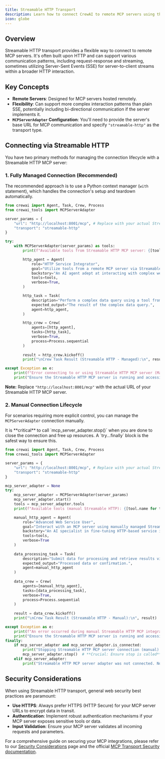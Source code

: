 ```yaml
---
title: Streamable HTTP Transport
description: Learn how to connect CrewAI to remote MCP servers using the flexible Streamable HTTP transport.
icon: globe
---
```


## Overview

Streamable HTTP transport provides a flexible way to connect to remote MCP servers. It's often built upon HTTP and can support various communication patterns, including request-response and streaming, sometimes utilizing Server-Sent Events (SSE) for server-to-client streams within a broader HTTP interaction.

## Key Concepts

- **Remote Servers**: Designed for MCP servers hosted remotely.
- **Flexibility**: Can support more complex interaction patterns than plain SSE, potentially including bi-directional communication if the server implements it.
- **`MCPServerAdapter` Configuration**: You'll need to provide the server's base URL for MCP communication and specify `"streamable-http"` as the transport type.

## Connecting via Streamable HTTP

You have two primary methods for managing the connection lifecycle with a Streamable HTTP MCP server:

### 1. Fully Managed Connection (Recommended)

The recommended approach is to use a Python context manager (`with` statement), which handles the connection's setup and teardown automatically.

```python
from crewai import Agent, Task, Crew, Process
from crewai_tools import MCPServerAdapter

server_params = {
    "url": "http://localhost:8001/mcp", # Replace with your actual Streamable HTTP server URL
    "transport": "streamable-http"
}

try:
    with MCPServerAdapter(server_params) as tools:
        print(f"Available tools from Streamable HTTP MCP server: {[tool.name for tool in tools]}")

        http_agent = Agent(
            role="HTTP Service Integrator",
            goal="Utilize tools from a remote MCP server via Streamable HTTP.",
            backstory="An AI agent adept at interacting with complex web services.",
            tools=tools,
            verbose=True,
        )

        http_task = Task(
            description="Perform a complex data query using a tool from the Streamable HTTP server.",
            expected_output="The result of the complex data query.",
            agent=http_agent,
        )

        http_crew = Crew(
            agents=[http_agent],
            tasks=[http_task],
            verbose=True,
            process=Process.sequential
        )
        
        result = http_crew.kickoff() 
        print("\nCrew Task Result (Streamable HTTP - Managed):\n", result)

except Exception as e:
    print(f"Error connecting to or using Streamable HTTP MCP server (Managed): {e}")
    print("Ensure the Streamable HTTP MCP server is running and accessible at the specified URL.")

```
**Note:** Replace `"http://localhost:8001/mcp"` with the actual URL of your Streamable HTTP MCP server.

### 2. Manual Connection Lifecycle

For scenarios requiring more explicit control, you can manage the `MCPServerAdapter` connection manually.

<Info>
It is **critical** to call `mcp_server_adapter.stop()` when you are done to close the connection and free up resources. A `try...finally` block is the safest way to ensure this.
</Info>

```python
from crewai import Agent, Task, Crew, Process
from crewai_tools import MCPServerAdapter

server_params = {
    "url": "http://localhost:8001/mcp", # Replace with your actual Streamable HTTP server URL
    "transport": "streamable-http"
}

mcp_server_adapter = None 
try:
    mcp_server_adapter = MCPServerAdapter(server_params)
    mcp_server_adapter.start()
    tools = mcp_server_adapter.tools
    print(f"Available tools (manual Streamable HTTP): {[tool.name for tool in tools]}")

    manual_http_agent = Agent(
        role="Advanced Web Service User",
        goal="Interact with an MCP server using manually managed Streamable HTTP connections.",
        backstory="An AI specialist in fine-tuning HTTP-based service integrations.",
        tools=tools,
        verbose=True
    )
    
    data_processing_task = Task(
        description="Submit data for processing and retrieve results via Streamable HTTP.",
        expected_output="Processed data or confirmation.",
        agent=manual_http_agent
    )
    
    data_crew = Crew(
        agents=[manual_http_agent],
        tasks=[data_processing_task],
        verbose=True,
        process=Process.sequential
    )
    
    result = data_crew.kickoff()
    print("\nCrew Task Result (Streamable HTTP - Manual):\n", result)

except Exception as e:
    print(f"An error occurred during manual Streamable HTTP MCP integration: {e}")
    print("Ensure the Streamable HTTP MCP server is running and accessible.")
finally:
    if mcp_server_adapter and mcp_server_adapter.is_connected:
        print("Stopping Streamable HTTP MCP server connection (manual)...")
        mcp_server_adapter.stop()  # **Crucial: Ensure stop is called**
    elif mcp_server_adapter:
        print("Streamable HTTP MCP server adapter was not connected. No stop needed or start failed.")
```

## Security Considerations

When using Streamable HTTP transport, general web security best practices are paramount:
- **Use HTTPS**: Always prefer HTTPS (HTTP Secure) for your MCP server URLs to encrypt data in transit.
- **Authentication**: Implement robust authentication mechanisms if your MCP server exposes sensitive tools or data.
- **Input Validation**: Ensure your MCP server validates all incoming requests and parameters.

For a comprehensive guide on securing your MCP integrations, please refer to our [Security Considerations](./security.mdx) page and the official [MCP Transport Security documentation](https://modelcontextprotocol.io/docs/concepts/transports#security-considerations).
